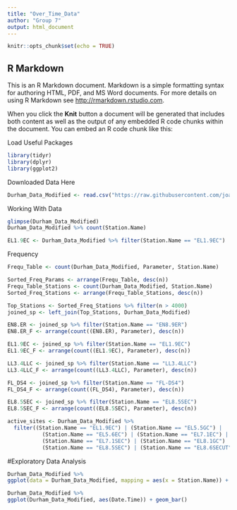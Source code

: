 ```yaml
---
title: "Over_Time_Data"
author: "Group 7"
output: html_document
---
```


```r
knitr::opts_chunk$set(echo = TRUE)
```

## R Markdown

This is an R Markdown document. Markdown is a simple formatting syntax for authoring HTML, PDF, and MS Word documents. For more details on using R Markdown see <http://rmarkdown.rstudio.com>.

When you click the **Knit** button a document will be generated that includes both content as well as the output of any embedded R code chunks within the document. You can embed an R code chunk like this:

Load Useful Packages

```r
library(tidyr)
library(dplyr)
library(ggplot2)
```


Downloaded Data Here
```r
Durham_Data_Modified <- read.csv("https://raw.githubusercontent.com/joa-kenit/DataPlus2022-data/main/durham_data_modified.csv")
```

Working With Data

```r
glimpse(Durham_Data_Modified)
Durham_Data_Modified %>% count(Station.Name)
```


```r
EL1.9EC <- Durham_Data_Modified %>% filter(Station.Name == "EL1.9EC")
``` 

Frequency

```r
Frequ_Table <- count(Durham_Data_Modified, Parameter, Station.Name) 

Sorted_Freq_Params <- arrange(Frequ_Table, desc(n))
Frequ_Table_Stations <- count(Durham_Data_Modified, Station.Name)
Sorted_Freq_Stations <- arrange(Frequ_Table_Stations, desc(n))
```

```r
Top_Stations <- Sorted_Freq_Stations %>% filter(n > 4000)
joined_sp <- left_join(Top_Stations, Durham_Data_Modified) 
```

```r
EN8.ER <- joined_sp %>% filter(Station.Name == "EN8.9ER")
EN8.ER_F <- arrange(count((EN8.ER), Parameter), desc(n))
```

```r
EL1.9EC <- joined_sp %>% filter(Station.Name == "EL1.9EC")
EL1.9EC_F <- arrange(count((EL1.9EC), Parameter), desc(n))
```

```r
LL3.4LLC <- joined_sp %>% filter(Station.Name == "LL3.4LLC")
LL3.4LLC_F <- arrange(count((LL3.4LLC), Parameter), desc(n))
```

```r
FL_DS4 <- joined_sp %>% filter(Station.Name == "FL-DS4")
FL_DS4_F <- arrange(count((FL_DS4), Parameter), desc(n))
```

```r
EL8.5SEC <- joined_sp %>% filter(Station.Name == "EL8.5SEC")
EL8.5SEC_F <- arrange(count((EL8.5SEC), Parameter), desc(n))
```


```r
active_sites <- Durham_Data_Modified %>% 
  filter((Station.Name == "EL1.9EC") | (Station.Name == "EL5.5GC") |
           (Station.Name == "EL5.6EC") | (Station.Name == "EL7.1EC") | 
           (Station.Name == "EL7.1SEC") | (Station.Name == "EL8.1GC") | 
           (Station.Name == "EL8.5SEC") | (Station.Name == "EL8.6SECUT"))  
```


#Exploratory Data Analysis

```r
Durham_Data_Modified %>%
ggplot(data = Durham_Data_Modified, mapping = aes(x = Station.Name)) + geom_bar()
```




```r
Durham_Data_Modified %>% 
ggplot(Durham_Data_Modified, aes(Date.Time)) + geom_bar()
```



